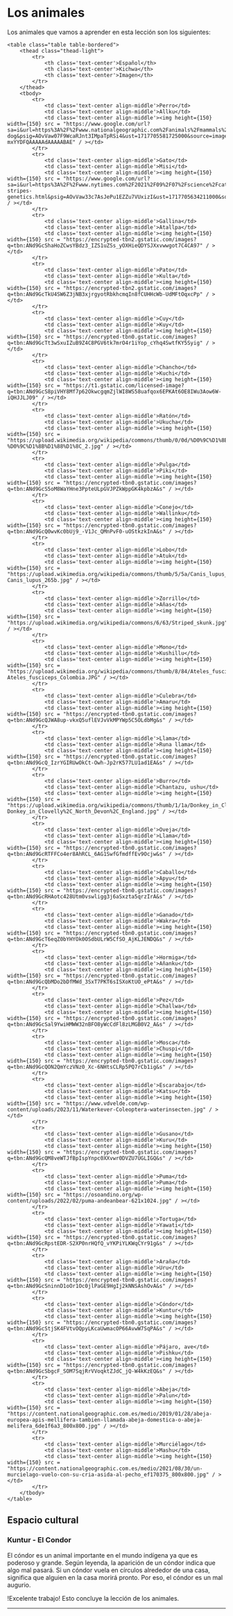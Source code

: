 
# Los animales
 
Los animales que vamos a aprender en esta lección son los siguientes:

    <table class="table table-bordered">
        <thead class="thead-light">
            <tr>
                <th class='text-center'>Español</th>
                <th class='text-center'>Kichwa</th>
                <th class='text-center'>Imagen</th>                
            </tr>
        </thead>
        <tbody>
            <tr>
                <td class='text-center align-middle'>Perro</td>
                <td class='text-center align-middle'>Allku</td>                
                <td class='text-center align-middle'><img height={150} width={150} src = "https://www.google.com/url?sa=i&url=https%3A%2F%2Fwww.nationalgeographic.com%2Fanimals%2Fmammals%2Ffacts%2Fdomestic-dog&psig=AOvVaw07F9WcaRJnt3IMpaTpRSi4&ust=1717705581725000&source=images&cd=vfe&opi=89978449&ved=0CBEQjRxqFwoTCKi4iN-mxYYDFQAAAAAdAAAAABAE" / ></td>
            </tr>
            <tr>
                <td class='text-center align-middle'>Gato</td>
                <td class='text-center align-middle'>Misi</td>                
                <td class='text-center align-middle'><img height={150} width={150} src = "https://www.google.com/url?sa=i&url=https%3A%2F%2Fwww.nytimes.com%2F2021%2F09%2F07%2Fscience%2Fcat-stripes-genetics.html&psig=AOvVaw33c7AsJePu1EZZu7VUxizI&ust=1717705634211000&source=images&cd=vfe&opi=89978449&ved=0CBEQjRxqFwoTCIDQ26umxYYDFQAAAAAdAAAAABAE" / ></td>
            </tr>
            <tr>
                <td class='text-center align-middle'>Gallina</td>
                <td class='text-center align-middle'>Atallpa</td>               
                <td class='text-center align-middle'><img height={150} width={150} src = "https://encrypted-tbn2.gstatic.com/images?q=tbn:ANd9GcShaHoZCwsYBdz3_IZS1uZSs_yOXHieQDYSJXxvwwgot7C4CA97" / ></td>
            </tr>
            <tr>
                <td class='text-center align-middle'>Pato</td>
                <td class='text-center align-middle'>Kulta</td>               
                <td class='text-center align-middle'><img height={150} width={150} src = "https://encrypted-tbn2.gstatic.com/images?q=tbn:ANd9GcTkU4SW6Z3jNB3xjrgyotRbkhcmqIn8fCUHHcWb-UdMFtOqxcPp" / ></td>
            </tr>
            <tr>
                <td class='text-center align-middle'>Cuy</td>
                <td class='text-center align-middle'>Kuy</td>                
                <td class='text-center align-middle'><img height={150} width={150} src = "https://encrypted-tbn0.gstatic.com/images?q=tbn:ANd9GcTt3wSxuIZuB9Z4C8PGV6tk7mrO4r1iYop_cYhq4SwtfKY5Syig" / ></td>
            </tr>
            <tr>
                <td class='text-center align-middle'>Chancho</td>
                <td class='text-center align-middle'>Kuchi</td>               
                <td class='text-center align-middle'><img height={150} width={150} src = "https://t1.gstatic.com/licensed-image?q=tbn:ANd9GcS8piVHY8Mf7p62OkwcgqmZjlWI8WS58uafqox6EPKAt6OE8IWu3Aow6W-iQHJJLJ09" / ></td>
            </tr>
            <tr>
                <td class='text-center align-middle'>Ratón</td>
                <td class='text-center align-middle'>Ukucha</td>                
                <td class='text-center align-middle'><img height={150} width={150} src = "https://upload.wikimedia.org/wikipedia/commons/thumb/0/0d/%D0%9C%D1%8B%D1%88%D1%8C_2.jpg/250px-%D0%9C%D1%8B%D1%88%D1%8C_2.jpg" / ></td>
            </tr>
            <tr>
                <td class='text-center align-middle'>Pulga</td>
                <td class='text-center align-middle'>Piki</td>                
                <td class='text-center align-middle'><img height={150} width={150} src = "https://encrypted-tbn0.gstatic.com/images?q=tbn:ANd9GcS5oM8WaYHne3PpteULpGVJPZkWppGK4kpbzA&s" / ></td>
            </tr>
            <tr>
                <td class='text-center align-middle'>Conejo</td>
                <td class='text-center align-middle'>Wallinku</td>                
                <td class='text-center align-middle'><img height={150} width={150} src = "https://encrypted-tbn0.gstatic.com/images?q=tbn:ANd9GcQ0wvKc0bUj9_-V1Jc_QMnPvF0-uOStkzkInA&s" / ></td>
            </tr>
            <tr>
                <td class='text-center align-middle'>Lobo</td>
                <td class='text-center align-middle'>Atuk</td>                
                <td class='text-center align-middle'><img height={150} width={150} src = "https://upload.wikimedia.org/wikipedia/commons/thumb/5/5a/Canis_lupus_265b.jpg/800px-Canis_lupus_265b.jpg" / ></td>
            </tr>
            <tr>
                <td class='text-center align-middle'>Zorrillo</td>
                <td class='text-center align-middle'>Añas</td>                
                <td class='text-center align-middle'><img height={150} width={150} src = "https://upload.wikimedia.org/wikipedia/commons/6/63/Striped_skunk.jpg" / ></td>
            </tr>
            <tr>
                <td class='text-center align-middle'>Mono</td>
                <td class='text-center align-middle'>Kushillu</td>                
                <td class='text-center align-middle'><img height={150} width={150} src = "https://upload.wikimedia.org/wikipedia/commons/thumb/8/84/Ateles_fusciceps_Colombia.JPG/1200px-Ateles_fusciceps_Colombia.JPG" / ></td>
            </tr>
            <tr>
                <td class='text-center align-middle'>Culebra</td>
                <td class='text-center align-middle'>Amaru</td>                
                <td class='text-center align-middle'><img height={150} width={150} src = "https://encrypted-tbn0.gstatic.com/images?q=tbn:ANd9GcQJWA8up-vkxQ5uflEVJvVkMPYWp5C5OLdbMg&s" / ></td>
            </tr>
            <tr>
                <td class='text-center align-middle'>Llama</td>
                <td class='text-center align-middle'>Runa llama</td>            
                <td class='text-center align-middle'><img height={150} width={150} src = "https://encrypted-tbn0.gstatic.com/images?q=tbn:ANd9GcQ_IzrYGIRUwOkCt-Owh-Jp2rK577LU1ad1EA&s" / ></td>
            </tr>
            <tr>
                <td class='text-center align-middle'>Burro</td>
                <td class='text-center align-middle'>Chantazu, ushu</td>           
                <td class='text-center align-middle'><img height={150} width={150} src = "https://upload.wikimedia.org/wikipedia/commons/thumb/1/1a/Donkey_in_Clovelly%2C_North_Devon%2C_England.jpg/250px-Donkey_in_Clovelly%2C_North_Devon%2C_England.jpg" / ></td>
            </tr>
            <tr>
                <td class='text-center align-middle'>Oveja</td>
                <td class='text-center align-middle'>Llama</td>                
                <td class='text-center align-middle'><img height={150} width={150} src = "https://encrypted-tbn0.gstatic.com/images?q=tbn:ANd9GcRTFFCo4er8AhRCL_6AG1SwfGfmdffEv9Ocjw&s" / ></td>
            </tr>
            <tr>
                <td class='text-center align-middle'>Caballo</td>
                <td class='text-center align-middle'>Apyu</td>                
                <td class='text-center align-middle'><img height={150} width={150} src = "https://encrypted-tbn0.gstatic.com/images?q=tbn:ANd9GcRHAotc428Utm0vswligg3j6aSxzta5qrzIrA&s" / ></td>
            </tr>
            <tr>
                <td class='text-center align-middle'>Ganado</td>
                <td class='text-center align-middle'>Wakra</td>                
                <td class='text-center align-middle'><img height={150} width={150} src = "https://encrypted-tbn0.gstatic.com/images?q=tbn:ANd9GcT6eqZ0bYHYOk0OSdbULrW5CfSO_AjKLJENDQ&s" / ></td>
            </tr>
            <tr>
                <td class='text-center align-middle'>Hormiga</td>
                <td class='text-center align-middle'>Añanku</td>               
                <td class='text-center align-middle'><img height={150} width={150} src = "https://encrypted-tbn0.gstatic.com/images?q=tbn:ANd9GcQbMDo2bDfMWd_3SxT7PKT6sISXoKtUO_ePtA&s" / ></td>
            </tr>
            <tr>
                <td class='text-center align-middle'>Pez</td>
                <td class='text-center align-middle'>Challwa</td>                
                <td class='text-center align-middle'><img height={150} width={150} src = "https://encrypted-tbn0.gstatic.com/images?q=tbn:ANd9GcSal9YwiHMWW32nBFO8yWcCdFl8zLMGB0V2_A&s" / ></td>
            </tr>
            <tr>
                <td class='text-center align-middle'>Mosca</td>
                <td class='text-center align-middle'>Chuspi</td>                
                <td class='text-center align-middle'><img height={150} width={150} src = "https://encrypted-tbn0.gstatic.com/images?q=tbn:ANd9GcQON2QmYczVNz0_Xc-6NHtsCLRp5PQ7rCb1ig&s" / ></td>
            </tr>
            <tr>
                <td class='text-center align-middle'>Escarabajo</td>
                <td class='text-center align-middle'>Katsu</td>                
                <td class='text-center align-middle'><img height={150} width={150} src = "https://www.vdvelde.com/wp-content/uploads/2023/11/Waterkever-Coleoptera-waterinsecten.jpg" / ></td>
            </tr>
            <tr>
                <td class='text-center align-middle'>Gusano</td>
                <td class='text-center align-middle'>Kuru</td>                
                <td class='text-center align-middle'><img height={150} width={150} src = "https://encrypted-tbn0.gstatic.com/images?q=tbn:ANd9GcQM8veWTJfBpIspYnpc0XXvwr0DVZU7UGLIGQ&s" / ></td>
            </tr>
            <tr>
                <td class='text-center align-middle'>Puma</td>
                <td class='text-center align-middle'>Puma</td>                
                <td class='text-center align-middle'><img height={150} width={150} src = "https://osoandino.org/wp-content/uploads/2022/02/puma-andeanbear-621x1024.jpg" / ></td>
            </tr>
            <tr>
                <td class='text-center align-middle'>Tortuga</td>
                <td class='text-center align-middle'>Yawati</td>                
                <td class='text-center align-middle'><img height={150} width={150} src = "https://encrypted-tbn0.gstatic.com/images?q=tbn:ANd9GcRpstEDR-S2XP0nrHQfQ_vYKPiYLKWqCYr91g&s" / ></td>
            </tr>
            <tr>
                <td class='text-center align-middle'>Araña</td>
                <td class='text-center align-middle'>Uru</td>                
                <td class='text-center align-middle'><img height={150} width={150} src = "https://encrypted-tbn0.gstatic.com/images?q=tbn:ANd9GcSninnD1oOr1Oc0jlPaGE9HgIj2kNNSAshOvA&s" / ></td>
            </tr>
            <tr>
                <td class='text-center align-middle'>Cóndor</td>
                <td class='text-center align-middle'>Kuntur</td>                
                <td class='text-center align-middle'><img height={150} width={150} src = "https://encrypted-tbn0.gstatic.com/images?q=tbn:ANd9GcStjSK4FVtvOQpyLKcaUwmacOP66AvwW7SqPA&s" / ></td>
            </tr>
            <tr>
                <td class='text-center align-middle'>Pájaro, ave</td>
                <td class='text-center align-middle'>Pishku</td>                
                <td class='text-center align-middle'><img height={150} width={150} src = "https://encrypted-tbn0.gstatic.com/images?q=tbn:ANd9GcSbgcF_SOM7SqjRrVVoqktZJdC_jQ-W4kKzEQ&s" / ></td>
            </tr>
            <tr>
                <td class='text-center align-middle'>Abeja</td>
                <td class='text-center align-middle'>Palun</td>                
                <td class='text-center align-middle'><img height={150} width={150} src = "https://content.nationalgeographic.com.es/medio/2019/01/28/abeja-europea-apis-mellifera-tambien-llamada-abeja-domestica-o-abeja-melifera_6de1f6a3_800x800.jpg" / ></td>
            </tr>
            <tr>
                <td class='text-center align-middle'>Murciélago</td>
                <td class='text-center align-middle'>Mashu</td>                
                <td class='text-center align-middle'><img height={150} width={150} src = "https://content.nationalgeographic.com.es/medio/2021/08/30/un-murcielago-vuelo-con-su-cria-asida-al-pecho_ef170375_800x800.jpg" / ></td>
            </tr>          
        </tbody>
    </table>

## Espacio cultural

### Kuntur - El Condor 

El cóndor es un animal importante en el mundo indígena ya que es poderoso y grande. Según leyenda, la aparición de un cóndor indica que algo mal pasará. Si un cóndor vuela en círculos alrededor de una casa, significa que alguien en la casa morirá pronto. Por eso, el cóndor es un mal augurio.

!Excelente trabajo! Esto concluye la lección de los animales.

<hr />
<MiniTestForm lecture="animals-2" />